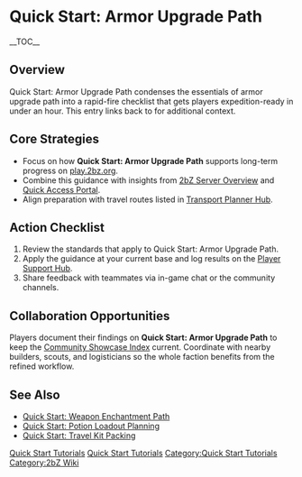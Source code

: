 {{Short description|Quick Start: Armor Upgrade Path condenses the essentials of armor upgrade path into a rapid-fire checklist that gets players expedition-ready in under an hour}}
= Quick Start: Armor Upgrade Path =
{{2bZ Navbox}}
__TOC__

== Overview ==
Quick Start: Armor Upgrade Path condenses the essentials of armor upgrade path into a
rapid-fire checklist that gets players expedition-ready in under an hour. This entry links
back to [[Category:Quick Start Tutorials|Quick Start Tutorials]] for additional context.

== Core Strategies ==
* Focus on how '''Quick Start: Armor Upgrade Path''' supports long-term progress on [[play.2bz.org]].
* Combine this guidance with insights from [[2bZ Server Overview]] and [[Quick Access Portal]].
* Align preparation with travel routes listed in [[Transport Planner Hub]].

== Action Checklist ==
# Review the [[Category:Quick Start Tutorials|Quick Start Tutorials]] standards that apply to Quick Start: Armor Upgrade Path.
# Apply the guidance at your current base and log results on the [[Player Support Hub]].
# Share feedback with teammates via in-game chat or the community channels.

== Collaboration Opportunities ==
Players document their findings on '''Quick Start: Armor Upgrade Path''' to keep the
[[Community Showcase Index]] current. Coordinate with nearby builders, scouts, and
logisticians so the whole faction benefits from the refined workflow.

== See Also ==
* [[Quick Start: Weapon Enchantment Path]]
* [[Quick Start: Potion Loadout Planning]]
* [[Quick Start: Travel Kit Packing]]

[[Category:Quick Start Tutorials]]
[[Category:2bZ Wiki]]
